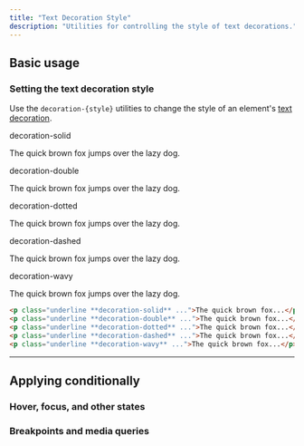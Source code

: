 ```yaml
---
title: "Text Decoration Style"
description: "Utilities for controlling the style of text decorations."
---
```




## Basic usage

### Setting the text decoration style

Use the `decoration-{style}` utilities to change the style of an element's [text decoration](/docs/text-decoration).

<Example>
  <div class="flex flex-col gap-8 text-gray-900 dark:text-gray-200">
    <div>
      <div class="font-medium text-sm text-gray-500 font-mono mb-3 dark:text-gray-400">decoration-solid</div>
      <p class="text-lg font-medium underline decoration-solid">The quick brown fox jumps over the lazy dog.</p>
    </div>
    <div>
      <div class="font-medium text-sm text-gray-500 font-mono mb-3 dark:text-gray-400">decoration-double</div>
      <p class="text-lg font-medium underline decoration-double">The quick brown fox jumps over the lazy dog.</p>
    </div>
    <div>
      <div class="font-medium text-sm text-gray-500 font-mono mb-3 dark:text-gray-400">decoration-dotted</div>
      <p class="text-lg font-medium underline decoration-dotted">The quick brown fox jumps over the lazy dog.</p>
    </div>
    <div>
      <div class="font-medium text-sm text-gray-500 font-mono mb-3 dark:text-gray-400">decoration-dashed</div>
      <p class="text-lg font-medium underline decoration-dashed">The quick brown fox jumps over the lazy dog.</p>
    </div>
    <div>
      <div class="font-medium text-sm text-gray-500 font-mono mb-3 dark:text-gray-400">decoration-wavy</div>
      <p class="text-lg font-medium underline decoration-wavy">The quick brown fox jumps over the lazy dog.</p>
    </div>
  </div>
</Example>

```html
<p class="underline **decoration-solid** ...">The quick brown fox...</p>
<p class="underline **decoration-double** ...">The quick brown fox...</p>
<p class="underline **decoration-dotted** ...">The quick brown fox...</p>
<p class="underline **decoration-dashed** ...">The quick brown fox...</p>
<p class="underline **decoration-wavy** ...">The quick brown fox...</p>
```

---

## <Heading ignore>Applying conditionally</Heading>

### <Heading ignore>Hover, focus, and other states</Heading>

<HoverFocusAndOtherStates defaultClass="underline" featuredClass="decoration-dashed" element="p" />

### <Heading ignore>Breakpoints and media queries</Heading>

<BreakpointsAndMediaQueries defaultClass="underline" featuredClass="decoration-dashed" element="p" />
